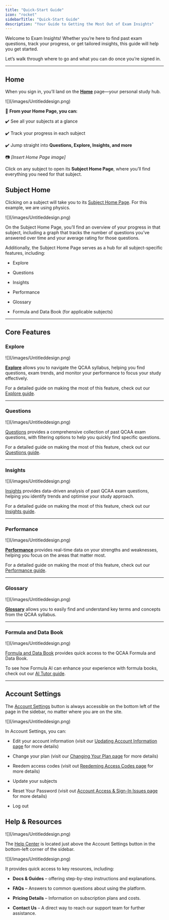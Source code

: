 ```yaml
---
title: "Quick-Start Guide"
icon: "rocket"
sidebarTitle: "Quick-Start Guide"
description: "Your Guide to Getting the Most Out of Exam Insights"
---
```


Welcome to Exam Insights! Whether you’re here to find past exam questions, track your progress, or get tailored insights, this guide will help you get started.

Let’s walk through where to go and what you can do once you’re signed in.

***

## Home

When you sign in, you’ll land on the [**Home**](https://exam-insights.com/home/) page—your personal study hub.

<Frame caption="Caption">
  ![](/images/Untitleddesign.png)
</Frame>

📌 **From your Home Page, you can:**

✔️ See all your subjects at a glance

✔️ Track your progress in each subject

✔️ Jump straight into **Questions, Explore, Insights, and more**

📷 *\[Insert Home Page image]*

Click on any subject to open its **Subject Home Page**, where you’ll find everything you need for that subject.

## Subject Home

Clicking on a subject will take you to its [Subject Home Page](https://exam-insights.com/physics/home/). For this example, we are using physics.

<Frame caption="Caption">
  ![](/images/Untitleddesign.png)
</Frame>

On the Subject Home Page, you’ll find an overview of your progress in that subject, including a graph that tracks the number of questions you’ve answered over time and your average rating for those questions.

Additionally, the Subject Home Page serves as a hub for all subject-specific features, including:

* Explore

* Questions

* Insights

* Performance

* Glossary

* Formula and Data Book (for applicable subjects)

***

## Core Features

### Explore

<Frame caption="Caption">
  ![](/images/Untitleddesign.png)
</Frame>

[**Explore**](https://exam-insights.com/physics/explore/) allows you to navigate the QCAA syllabus, helping you find questions, exam trends, and monitor your performance to focus your study effectively.&#x20;

For a detailed guide on making the most of this feature, check out our [Explore guide](https://help.exam-insights.com/getting_started/explore).

***

### Questions

<Frame caption="Caption">
  ![](/images/Untitleddesign.png)
</Frame>

[Questions](https://exam-insights.com/physics/questions/) provides a comprehensive collection of past QCAA exam questions, with filtering options to help you quickly find specific questions.&#x20;

For a detailed guide on making the most of this feature, check out our [Questions guide](https://help.exam-insights.com/getting_started/questions).

***

### Insights

<Frame caption="Caption">
  ![](/images/Untitleddesign.png)
</Frame>

[<u>Insights</u>](https://exam-insights.com/physics/insights/) provides data-driven analysis of past QCAA exam questions, helping you identify trends and optimise your study approach.&#x20;

For a detailed guide on making the most of this feature, check out our [Insights guide](https://help.exam-insights.com/getting_started/insights).

***

### Performance

<Frame caption="Caption">
  ![](/images/Untitleddesign.png)
</Frame>

[**Performance**](https://exam-insights.com/physics/performance/) provides real-time data on your strengths and weaknesses, helping you focus on the areas that matter most.&#x20;

For a detailed guide on making the most of this feature, check out our [Performance guide](https://help.exam-insights.com/getting_started/performance).

***

### Glossary

<Frame caption="Caption">
  ![](/images/Untitleddesign.png)
</Frame>

[**Glossary**](https://exam-insights.com/physics/glossary/) allows you to easily find and understand key terms and concepts from the QCAA syllabus.

***

### Formula and Data Book

<Frame caption="Caption">
  ![](/images/Untitleddesign.png)
</Frame>

[Formula](https://exam-insights.com/physics/formula-book/)[ and Data Book](https://exam-insights.com/physics/formula-book/) provides quick access to the QCAA Formula and Data Book.&#x20;

To see how Formula AI can enhance your experience with formula books, check out our [AI Tutor guide](https://help.exam-insights.com/getting_started/ai_assistants).

***

## Account Settings

The [Account Settings](https://exam-insights.com/settings/) button is always accessible on the bottom left of the page in the sidebar, no matter where you are on the site.

<Frame caption="Caption">
  ![](/images/Untitleddesign.png)
</Frame>

In Account Settings, you can:

* Edit your account information (visit our [Updating Account Information page](https://help.exam-insights.com/troubleshooting/changing_account_details) for more details)

* Change your plan (visit our [Changing Your Plan page](https://help.exam-insights.com/troubleshooting/plan_change) for more details)

* Reedem access codes (visit out [Reedeming Access Codes page](https://help.exam-insights.com/getting_started/access_codes) for more details)

* Update your subjects

* Reset Your Password (visit out [Account Access & Sign-In Issues page](https://help.exam-insights.com/troubleshooting/accessing_accounts#resetting-your-password) for more details)

* Log out

## Help & Resources

<Frame caption="Caption">
  ![](/images/Untitleddesign.png)
</Frame>

The [Help Center](https://exam-insights.com/help-center/) is located just above the Account Settings button in the bottom-left corner of the sidebar.

<Frame caption="Caption">
  ![](/images/Untitleddesign.png)
</Frame>

It provides quick access to key resources, including:

* **Docs & Guides** – offering step-by-step instructions and explanations.

* **FAQs** – Answers to common questions about using the platform.

* **Pricing Details** – Information on subscription plans and costs.

* **Contact Us** – A direct way to reach our support team for further assistance.